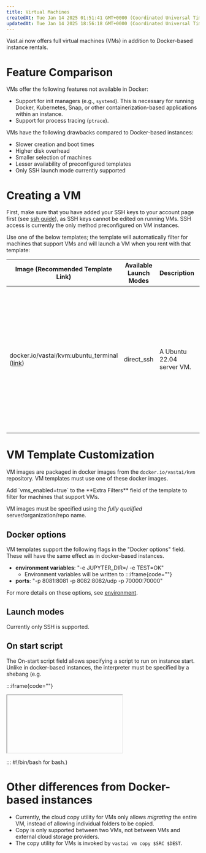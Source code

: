 ```yaml
---
title: Virtual Machines
createdAt: Tue Jan 14 2025 01:51:41 GMT+0000 (Coordinated Universal Time)
updatedAt: Tue Jan 14 2025 18:56:18 GMT+0000 (Coordinated Universal Time)
---
```


Vast.ai now offers full virtual machines (VMs) in addition to Docker-based instance rentals.

# Feature Comparison

VMs offer the following features not available in Docker:

- Support for init managers (e.g., `systemd`). This is necessary for running Docker, Kubernetes, Snap, or other containerization-based applications within an instance.
- Support for process tracing (`ptrace`).

VMs have the following drawbacks compared to Docker-based instances:

- Slower creation and boot times
- Higher disk overhead
- Smaller selection of machines
- Lesser availability of preconfigured templates
- Only SSH launch mode currently supported

# Creating a VM

First, make sure that you have added your SSH keys to your account page first (see [ssh guide](https://docs.vast.ai/instances/sshscp)), as SSH keys cannot be edited on running VMs. SSH access is currently the only method preconfigured on VM instances.

Use one of the below templates; the template will automatically filter for machines that support VMs and will launch a VM when you rent with that template:

| Image (Recommended Template Link)                                                                                             | Available Launch Modes | Description               | Provides     | Use cases                                                       | Notes                                                                                                                                                                                                                                                                                  |
| ----------------------------------------------------------------------------------------------------------------------------- | ---------------------- | ------------------------- | ------------ | --------------------------------------------------------------- | -------------------------------------------------------------------------------------------------------------------------------------------------------------------------------------------------------------------------------------------------------------------------------------- |
| docker.io/vastai/kvm:ubuntu_terminal (<a href="https://cloud.vast.ai/?template_id=e2f271ce754aeef772181fbf9c82a354">link</a>) | direct_ssh             | A Ubuntu 22.04 server VM. | CUDA, Docker | Serving Docker Compose applications; CUDA performance profiling | Will refuse to start without SSH pubkeys set; SSH pubkeys will not be able to be changed while instance is running. Env variables will be written to <code>/etc/environment</code> and may need to be sourced by onstart. Onstart script will need interpreter specified via shebangs. |

# VM Template Customization

VM images are packaged in docker images from the `docker.io/vastai/kvm` repository. VM templates must use one of these docker images.

<Note>
Add `vms_enabled=true` to the **Extra Filters** field of the template to filter for machines that support VMs.
</Note>

VM images must be specified using the *fully qualified* server/organization/repo name.

## Docker options

VM templates support the following flags in the "Docker options" field. These will have the same effect as in docker-based instances.

- **environment variables**: "-e JUPYTER\_DIR=/ -e TEST=OK"
  - Environment variables will be written to :::iframe\{code=""}
- **ports**: "-p 8081:8081 -p 8082:8082/udp -p 70000:70000"

For more details on these options, see [environment](https://docs.vast.ai/instances/docker-execution-environment).

## Launch modes

Currently only SSH is supported.

## On start script

The On-start script field allows specifying a script to run on instance start. Unlike in docker-based instances, the interpreter must be specified by a shebang (e.g. 

:::iframe\{code=""}

<Iframe code="<code>">

</Iframe>

\::: #!/bin/bash   for bash.)

# Other differences from Docker-based instances

- Currently, the cloud copy utility for VMs only allows *migrating* the entire VM, instead of allowing individual folders to be copied.
- Copy is only supported between two VMs, not between VMs and external cloud storage providers.
- The copy utility for VMs is invoked by `vastai vm copy $SRC $DEST`.

